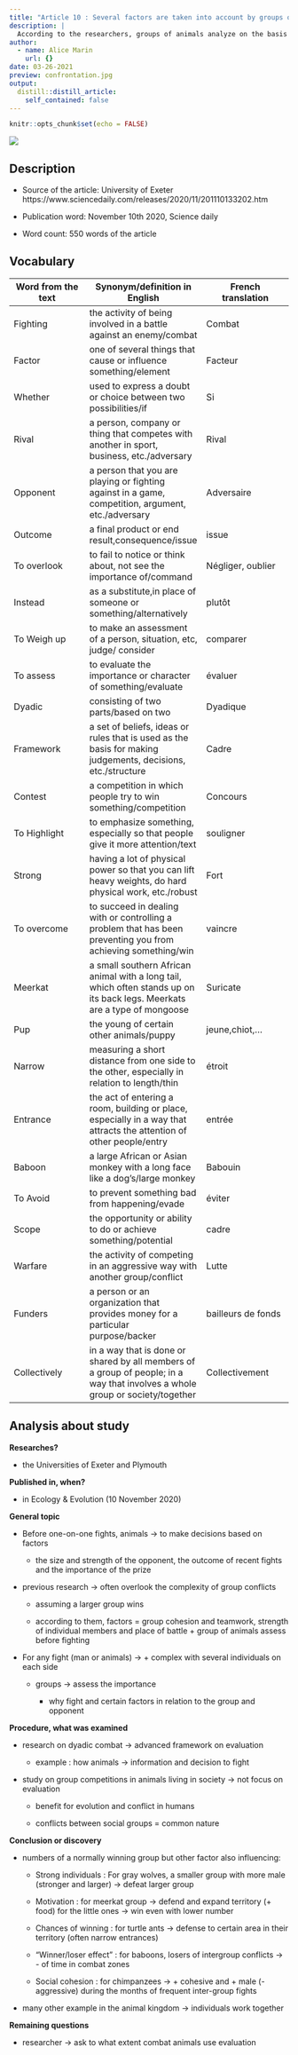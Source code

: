```yaml
---
title: "Article 10 : Several factors are taken into account by groups of animals before fighting"
description: |
  According to the researchers, groups of animals analyze on the basis of several factors before deciding to fight their rivals.
author:
  - name: Alice Marin
    url: {}
date: 03-26-2021
preview: confrontation.jpg
output:
  distill::distill_article:
    self_contained: false
---
```


```r
knitr::opts_chunk$set(echo = FALSE)
```


![](confrontation.jpg)

## Description

* Source of the article: University of Exeter https://www.sciencedaily.com/releases/2020/11/201110133202.htm

* Publication word: November 10th 2020, Science daily

* Word count: 550 words of the article

## Vocabulary

**Word from the text** | **Synonym/definition in English** | **French translation**
-----------------------|-----------------------------------|---------------------------
Fighting               | the activity of being involved in a battle against an enemy/combat | Combat
Factor                 | one of several things that cause or influence something/element | Facteur
Whether                | used to express a doubt or choice between two possibilities/if | Si
Rival                  | a person, company or thing that competes with another in sport, business, etc./adversary | Rival
Opponent               | a person that you are playing or fighting against in a game, competition, argument, etc./adversary | Adversaire
Outcome                | a final product or end result,consequence/issue | issue
To overlook            | to fail to notice or think about, not see the importance of/command | Négliger, oublier
Instead                | as a substitute,in place of someone or something/alternatively | plutôt
To Weigh up            | to make an assessment of a person, situation, etc, judge/ consider | comparer
To assess              | to evaluate the importance or character of something/evaluate | évaluer
Dyadic                 | consisting of two parts/based on two | Dyadique
Framework              | a set of beliefs, ideas or rules that is used as the basis for making judgements, decisions, etc./structure | Cadre
Contest                | a competition in which people try to win something/competition | Concours
To Highlight           |  to emphasize something, especially so that people give it more attention/text | souligner
Strong                 | having a lot of physical power so that you can lift heavy weights, do hard physical work, etc./robust | Fort
To overcome            | to succeed in dealing with or controlling a problem that has been preventing you from achieving something/win | vaincre 
Meerkat                | a small southern African animal with a long tail, which often stands up on its back legs. Meerkats are a type of mongoose | Suricate
Pup                    | the young of certain other animals/puppy | jeune,chiot,...
Narrow                 | measuring a short distance from one side to the other, especially in relation to length/thin | étroit
Entrance               | the act of entering a room, building or place, especially in a way that attracts the attention of other people/entry | entrée
Baboon                 | a large African or Asian monkey with a long face like a dog’s/large monkey | Babouin
To Avoid               | to prevent something bad from happening/evade | éviter
Scope                  | the opportunity or ability to do or achieve something/potential | cadre
Warfare                | the activity of competing in an aggressive way with another group/conflict | Lutte
Funders                | a person or an organization that provides money for a particular purpose/backer |  bailleurs de fonds
Collectively           | in a way that is done or shared by all members of a group of people; in a way that involves a whole group or society/together | Collectivement

## Analysis about study

**Researches?**

  * the Universities of Exeter and Plymouth

**Published in, when?**

  * in Ecology & Evolution (10 November 2020)

**General topic**

  * Before one-on-one fights, animals -> to make decisions based on factors 
    
    * the size and strength of the opponent, the outcome of recent fights and the importance of the prize
    
  * previous research -> often overlook the complexity of group conflicts 
    
    * assuming a larger group wins
    
    * according to them, factors = group cohesion and teamwork, strength of individual members and place of battle + group of animals assess before fighting
    
  * For any fight (man or animals) -> + complex with several individuals on each side
    
    * groups -> assess the importance 
      
      * why fight and certain factors in relation to the group and opponent

**Procedure, what was examined**

  * research on dyadic combat -> advanced framework on evaluation
  
    * example : how animals -> information and decision to fight
    
  * study on group competitions in animals living in society -> not focus on evaluation
  
    * benefit for evolution and conflict in humans
    
    * conflicts between social groups = common nature
  

**Conclusion or discovery**

  * numbers of a normally winning group but other factor also influencing: 
  
    * Strong individuals : For gray wolves, a smaller group with more male (stronger and larger) -> defeat larger group
    
    * Motivation : for meerkat group -> defend and expand territory (+ food) for the little ones -> win even with lower number

    * Chances of winning : for turtle ants -> defense to certain area in their territory (often narrow entrances)
    
    * "Winner/loser effect" : for baboons, losers of intergroup conflicts -> - of time in combat zones
    
    * Social cohesion : for chimpanzees -> + cohesive and + male (- aggressive) during the months of frequent inter-group fights

  * many other example in the animal kingdom -> individuals work together
  
**Remaining questions**

  * researcher -> ask to what extent combat animals use evaluation
